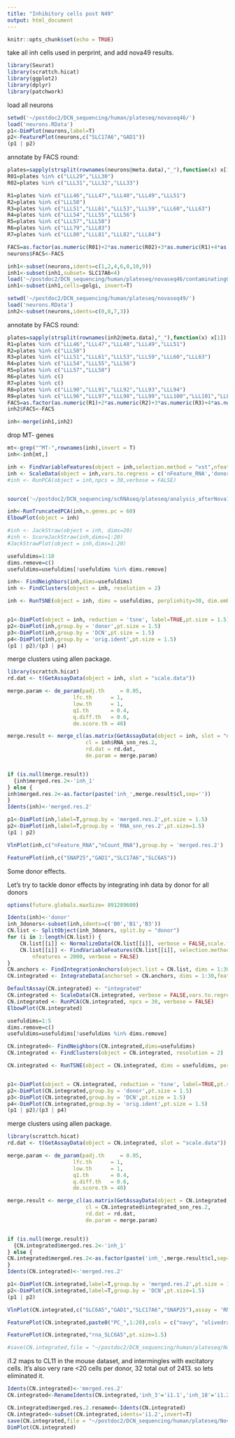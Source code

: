 ```yaml
---
title: "Inhibitory cells post N49"
output: html_document
---
```

```r
knitr::opts_chunk$set(echo = TRUE)
```

take all inh cells used in perprint, and add nova49 results.


```r
library(Seurat)
library(scrattch.hicat)
library(ggplot2)
library(dplyr)
library(patchwork)
```

load all neurons

```r
setwd('~/postdoc2/DCN_sequencing/human/plateseq/novaseq46/')
load('neurons.RData')
p1<-DimPlot(neurons,label=T)
p2<-FeaturePlot(neurons,c("SLC17A6","GAD1"))
(p1 | p2)
```



annotate by FACS round:
```r
plates=sapply(strsplit(rownames(neurons@meta.data),"_"),function(x) x[1])
R01=plates %in% c("LLL29","LLL30")
R02=plates %in% c("LLL31","LLL32","LLL33")

R1=plates %in% c("LLL46","LLL47","LLL48","LLL49","LLL51")
R2=plates %in% c("LLL50")
R3=plates %in% c("LLL51","LLL61","LLL53","LLL59","LLL60","LLL63")
R4=plates %in% c("LLL54","LLL55","LLL56")
R5=plates %in% c("LLL57","LLL58")
R6=plates %in% c("LLL79","LLL83")
R7=plates %in% c("LLL80","LLL81","LLL82","LLL84")

FACS=as.factor(as.numeric(R01)+2*as.numeric(R02)+3*as.numeric(R1)+4*as.numeric(R2)+5*as.numeric(R3)+6*as.numeric(R4)+7*as.numeric(R5)+8*as.numeric(R6)+9*as.numeric(R7))
neurons$FACS<-FACS
```



```r
inh1<-subset(neurons,idents=c(1,2,4,6,8,10,9))
inh1<-subset(inh1,subset= SLC17A6<4)
load('~/postdoc2/DCN_sequencing/human/plateseq/novaseq46/contaminatingGolgicells.RData')
inh1<-subset(inh1,cells=golgi, invert=T)

```


```r
setwd('~/postdoc2/DCN_sequencing/human/plateseq/novaseq49/')
load('neurons.RData')
inh2<-subset(neurons,idents=c(0,8,7,3))
```

annotate by FACS round:
```r
plates=sapply(strsplit(rownames(inh2@meta.data),"_"),function(x) x[1])
R1=plates %in% c("LLL46","LLL47","LLL48","LLL49","LLL51")
R2=plates %in% c("LLL50")
R3=plates %in% c("LLL51","LLL61","LLL53","LLL59","LLL60","LLL63")
R4=plates %in% c("LLL54","LLL55","LLL56")
R5=plates %in% c("LLL57","LLL58")
R6=plates %in% c()
R7=plates %in% c()
R8=plates %in% c("LLL90","LLL91","LLL92","LLL93","LLL94")
R9=plates %in% c("LLL96","LLL97","LLL98","LLL99","LLL100","LLL101","LLL102")
FACS=as.factor(as.numeric(R1)+2*as.numeric(R2)+3*as.numeric(R3)+4*as.numeric(R4)+5*as.numeric(R5)+6*as.numeric(R6)+7*as.numeric(R7)+8*as.numeric(R8)+9*as.numeric(R9))
inh2$FACS<-FACS
```






```r
inh<-merge(inh1,inh2)
```

drop MT- genes
```r
mt<-grep("^MT-",rownames(inh),invert = T)
inh<-inh[mt,]
```

```r
inh <- FindVariableFeatures(object = inh,selection.method = "vst",nfeatures = 2000,verbose=FALSE)
inh <- ScaleData(object = inh,vars.to.regress = c('nFeature_RNA','donor'))
#inh <- RunPCA(object = inh,npcs = 30,verbose = FALSE)


source('~/postdoc2/DCN_sequencing/scRNAseq/plateseq/analysis_afterNova15/crossDCNalignment/pc_modification_functions_S3_forRNA.R')

inh<-RunTruncatedPCA(inh,n.genes.pc = 60)
ElbowPlot(object = inh)
```
```r
#inh <- JackStraw(object = inh, dims=20)
#inh <- ScoreJackStraw(inh,dims=1:20)
#JackStrawPlot(object = inh,dims=1:20)
```

```r
usefuldims=1:10
dims.remove=c()
usefuldims=usefuldims[!usefuldims %in% dims.remove]
```

```r
inh<- FindNeighbors(inh,dims=usefuldims)
inh <- FindClusters(object = inh, resolution = 2)
```



```r
inh <- RunTSNE(object = inh, dims = usefuldims, perplinhity=30, dim.embed = 2)


p1<-DimPlot(object = inh, reduction = 'tsne', label=TRUE,pt.size = 1.5)
p2<-DimPlot(inh,group.by = 'donor',pt.size = 1.5)
p3<-DimPlot(inh,group.by = 'DCN',pt.size = 1.5)
p4<-DimPlot(inh,group.by = 'orig.ident',pt.size = 1.5)
(p1 | p2)/(p3 | p4)
```

merge clusters using allen package.
```r
library(scrattch.hicat)
rd.dat <- t(GetAssayData(object = inh, slot = "scale.data"))

merge.param <- de_param(padj.th     = 0.05, 
                     lfc.th      = 1, 
                     low.th      = 1, 
                     q1.th       = 0.4, 
                     q.diff.th   = 0.6, 
                     de.score.th = 40)

merge.result <- merge_cl(as.matrix(GetAssayData(object = inh, slot = "data")), 
                         cl = inh$RNA_snn_res.2, 
                         rd.dat = rd.dat,
                         de.param = merge.param)


if (is.null(merge.result))
  {inh$merged.res.2<-'inh_1'
} else {
inh$merged.res.2<-as.factor(paste('inh_',merge.result$cl,sep=''))
}
Idents(inh)<-'merged.res.2'
```

```r
p1<-DimPlot(inh,label=T,group.by = 'merged.res.2',pt.size = 1.5)
p2<-DimPlot(inh,label=T,group.by = 'RNA_snn_res.2',pt.size=1.5)
(p1 | p2)
```



```r
VlnPlot(inh,c("nFeature_RNA","nCount_RNA"),group.by = 'merged.res.2')
```


```r
FeaturePlot(inh,c("SNAP25","GAD1","SLC17A6","SLC6A5"))
```

Some donor effects.

Let's try to tackle donor effects by integrating inh data by donor for all donors

```r
options(future.globals.maxSize= 891289600)

Idents(inh)<-'donor'
inh_3donors<-subset(inh,idents=c('B0','B1','B3'))
CN.list <- SplitObject(inh_3donors, split.by = "donor")
for (i in 1:length(CN.list)) {
    CN.list[[i]] <- NormalizeData(CN.list[[i]], verbose = FALSE,scale.factor = 1e6)
    CN.list[[i]] <- FindVariableFeatures(CN.list[[i]], selection.method = "vst", 
        nfeatures = 2000, verbose = FALSE)
}
CN.anchors <- FindIntegrationAnchors(object.list = CN.list, dims = 1:30,k.filter = 100)
CN.integrated <- IntegrateData(anchorset = CN.anchors, dims = 1:30,features.to.integrate = rownames(inh_3donors))

```
```r
DefaultAssay(CN.integrated) <- "integrated"
CN.integrated <- ScaleData(CN.integrated, verbose = FALSE,vars.to.regress = c("FACS",'nCount_RNA'))
CN.integrated <- RunPCA(CN.integrated, npcs = 30, verbose = FALSE)
ElbowPlot(CN.integrated)
```



```r
usefuldims=1:5
dims.remove=c()
usefuldims=usefuldims[!usefuldims %in% dims.remove]
```

```r
CN.integrated<- FindNeighbors(CN.integrated,dims=usefuldims)
CN.integrated <- FindClusters(object = CN.integrated, resolution = 2)
```
```r
CN.integrated <- RunTSNE(object = CN.integrated, dims = usefuldims, perplinhity=20, dim.embed = 2)


p1<-DimPlot(object = CN.integrated, reduction = 'tsne', label=TRUE,pt.size = 1.5,group.by = 'integrated_snn_res.1')
p2<-DimPlot(CN.integrated,group.by = 'donor',pt.size = 1.5)
p3<-DimPlot(CN.integrated,group.by = 'DCN',pt.size = 1.5)
p4<-DimPlot(CN.integrated,group.by = 'orig.ident',pt.size = 1.5)
(p1 | p2)/(p3 | p4)
```

merge clusters using allen package.
```r
library(scrattch.hicat)
rd.dat <- t(GetAssayData(object = CN.integrated, slot = "scale.data"))

merge.param <- de_param(padj.th     = 0.05, 
                     lfc.th      = 1, 
                     low.th      = 1, 
                     q1.th       = 0.4, 
                     q.diff.th   = 0.6, 
                     de.score.th = 40)

merge.result <- merge_cl(as.matrix(GetAssayData(object = CN.integrated, slot = "data",assay = 'integrated')), 
                         cl = CN.integrated$integrated_snn_res.2, 
                         rd.dat = rd.dat,
                         de.param = merge.param)


if (is.null(merge.result))
  {CN.integrated$merged.res.2<-'inh_1'
} else {
CN.integrated$merged.res.2<-as.factor(paste('inh_',merge.result$cl,sep=''))
}
Idents(CN.integrated)<-'merged.res.2'
```

```r
p1<-DimPlot(CN.integrated,label=T,group.by = 'merged.res.2',pt.size = 1.5)
p2<-DimPlot(CN.integrated,label=T,group.by = 'DCN',pt.size=1.5)
(p1 | p2)
```
```r
VlnPlot(CN.integrated,c("SLC6A5","GAD1","SLC17A6","SNAP25"),assay = 'RNA')
```

```r
FeaturePlot(CN.integrated,paste0("PC_",1:20),cols = c("navy", "olivedrab1"),pt.size = 1)
```
```r
FeaturePlot(CN.integrated,"rna_SLC6A5",pt.size=1.5)
```


```r
#save(CN.integrated,file = "~/postdoc2/DCN_sequencing/human/plateseq/Novaseq49/inh_3donors_integrated.RData")
```


i1.2 maps to CL11 in the mouse dataset, and intermingles with excitatory cells. It's also very rare <20 cells per donor, 32 total out of 2413. so lets eliminated it.

```r
Idents(CN.integrated)<-'merged.res.2'
CN.integrated<-RenameIdents(CN.integrated,'inh_3'='i1.1','inh_18'='i1.2','inh_1'='i2.1','inh_16'='i2.2','inh_0'='i2.3','inh_7'='i3')

CN.integrated$merged.res.2.renamed<-Idents(CN.integrated)
CN.integrated<-subset(CN.integrated,idents='i1.2',invert=T)
save(CN.integrated,file = "~/postdoc2/DCN_sequencing/human/plateseq/Novaseq49/inh_clean_3donors_integrated.RData")
DimPlot(CN.integrated)
```




